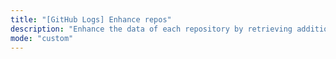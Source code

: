 ```yaml
---
title: "[GitHub Logs] Enhance repos"
description: "Enhance the data of each repository by retrieving additional information about them through the GitHub API."
mode: "custom"
---
```



<WorkflowPage 
title="[GitHub Logs] Enhance repos"
category="Threat Intelligence"
description="Enhance the data of each repository by retrieving additional information about them through the GitHub API."
createdOn="12 September, 2023"
author="carlospolop"
workflowUrl="https://editor.staging.trickest.io/preview?workflow_url=https://trickest-public-workflow.s3.eu-central-1.amazonaws.com/e096e383-6023-40ec-8548-732726b6be1c.json"
id="e096e383-6023-40ec-8548-732726b6be1c"
/>